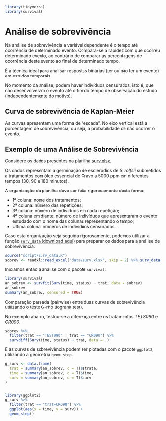 ```r
library(tidyverse)
library(survival)
```



# Análise de sobrevivência {#surv}

Na análise de sobrevivência a variável dependente é o tempo até ocorrência de determinado evento. Compara-se a rapidez com que ocorreu determinado evento, ao contrário de comparar as percentagens de ocorrência deste evento ao final de determinado tempo.

É a técnica ideal para analisar respostas binárias (ter ou não ter um evento) em estudos temporais.


No momento da análise, podem haver indivíduos censurados, isto é, que não desenvolveram o evento até o fim do tempo de observação do estudo (independentemente do motivo).

## Curva de sobrevivência de Kaplan-Meier

As curvas apresentam uma forma de “escada”. No eixo vertical está a porcentagem de sobrevivência, ou seja, a probabilidade de não ocorrer o evento.




## Exemplo de uma Análise de Sobrevivência

Considere os dados presentes na planilha [surv.xlsx](data/surv.xlsx).

Os dados representam a germinação de escleródios de *S. rolfsii* submetidos a tratamentos com óleo essencial de Cravo a 5000 ppm em diferentes tempos (30, 90 e 180 minutos).

A organização da planilha deve ser feita rigorosamente desta forma:
 
 * 1ª coluna: nome dos tratamentos;
 * 2ª coluna: número das repetições;
 * 3ª coluna: número de indivíduos em cada repetição;
 * 4ª coluna em diante: número de indivíduos que apresentaram o evento estudado com o nome das colunas representando o tempo;
 * Última coluna: números de indivíduos censurados.

Caso esta organização seja seguida rigorosamente, podemos utilizar a função [`surv_data` (download aqui)](script/surv_data.R) para preparar os dados para a análise de sobrevivência.


```r
source("script/surv_data.R")
sobrev <- readxl::read_excel("data/surv.xlsx", skip = 2) %>% surv_data()
```


Iniciamos então a análise com o pacote `survival`:

```r
library(survival)
an_sobrev <- survfit(Surv(time, status) ~ trat, data = sobrev)
an_sobrev
summary(an_sobrev, censored = TRUE)
```

Comparação pareada (pairwise) entre duas curvas de sobrevivência utilizando o teste G-rho (logrank test).

No exemplo abaixo, testou-se a diferença entre os tratamentos *TETS090* e *CR090*.


```r
sobrev %>%
  filter(trat == "TEST090" | trat == "CR090") %>%
  survdiff(Surv(time, status) ~ trat, data = .)
```

E as curvas de sobrevivência podem ser plotadas com o pacote `ggplot2`, utilizando a geometria `geom_step`.


```r
g_surv <- data.frame(
  trat = summary(an_sobrev, c = T)$strata,
  time = summary(an_sobrev, c = T)$time,
  surv = summary(an_sobrev, c = T)$surv
)


library(ggplot2)
g_surv %>%
  filter(trat == "trat=CR090") %>%
  ggplot(aes(x = time, y = surv)) +
  geom_step()
```
